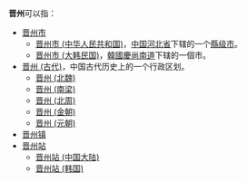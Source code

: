 '''晋州'''可以指：
*[[晋州市|晋州市]]
**[[晋州市_(中华人民共和国)|晋州市 (中华人民共和国)]]，[[中国|中国]][[河北省|河北省]]下辖的一个[[縣级市|縣级市]]。
**[[晋州市_(大韩民国)|晋州市 (大韩民国)]]，[[韓國|韓國]][[慶尚南道|慶尚南道]]下辖的一個市。
*[[晋州_(古代)|晋州 (古代)]]，中国古代历史上的一个行政区划。
**[[晋州_(北魏)|晋州 (北魏)]]
**[[晋州_(南梁)|晋州 (南梁)]]
**[[晋州_(北周)|晋州 (北周)]]
**[[晋州_(金朝)|晋州 (金朝)]]
**[[晋州_(元朝)|晋州 (元朝)]]
*[[晋州镇|晋州镇]]
*[[晋州站|晋州站]]
**[[晋州站_(中国大陆)|晋州站 (中国大陆)]]
**[[晋州站_(韩国)|晋州站 (韩国)]]
{{disambig|cat=二字州名消歧义}}
